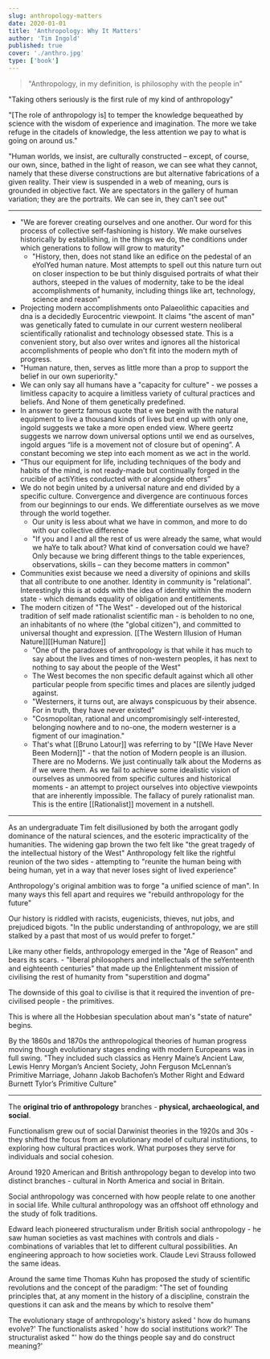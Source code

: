 ```yaml
---
slug: anthropology-matters
date: 2020-01-01
title: 'Anthropology: Why It Matters'
author: 'Tim Ingold'
published: true
cover: './anthro.jpg'
type: ['book']
---
```


> "Anthropology, in my definition, is philosophy with the people in"

"Taking others seriously is the first rule of my kind of anthropology"

"[The role of anthropology is] to temper the knowledge bequeathed by science with the wisdom of experience and imagination. The more we take refuge in the citadels of knowledge, the less attention we pay to what is going on around us."

"Human worlds, we insist, are culturally constructed – except, of course, our own, since, bathed in the light of reason, we can see what they cannot, namely that these diverse constructions are but alternative fabrications of a given reality. Their view is suspended in a web of meaning, ours is grounded in objective fact. We are spectators in the gallery of human variation; they are the portraits. We can see in, they can’t see out"

---

- "We are forever creating ourselves and one another. Our word for this process of collective self-fashioning is history. We make ourselves historically by establishing, in the things we do, the conditions under which generations to follow will grow to maturity"
    - "History, then, does not stand like an edifice on the pedestal of an eYolYed human nature. Most attempts to spell out this nature turn out on closer inspection to be but thinly disguised portraits of what their authors, steeped in the values of modernity, take to be the ideal accomplishments of humanity, including things like art, technology, science and reason"
- Projecting modern accomplishments onto Palaeolithic capacities and dna is a decidedly Eurocentric viewpoint. It claims "the ascent of man" was genetically fated to cumulate in our current western neoliberal scientifically rationalist and technology obsessed state. This is a convenient story, but also over writes and ignores all the historical accomplishments of people who don't fit into the modern myth of progress.
- "Human nature, then, serves as little more than a prop to support the belief in our own superiority."
- We can only say all humans have a "capacity for culture" - we posses a limitless capacity to acquire a limitless variety of cultural practices and beliefs. And None of them genetically predefined.
- In answer to geertz famous quote that e we begin with the natural equipment to live a thousand kinds of lives but end up with only one, ingold suggests we take a more open ended view. Where geertz suggests we narrow down universal options until we end as ourselves, ingold argues “life is a movement not of closure but of opening”. A constant becoming we step into each moment as we act in the world.
- “Thus our equipment for life, including techniques of the body and habits of the mind, is not ready-made but continually forged in the crucible of actiYities conducted with or alongside others” 
- We do not begin united by a universal nature and end divided by a specific culture. Convergence and divergence are continuous forces from our beginnings to our ends. We differentiate ourselves as we move through the world together.
    - Our unity is less about what we have in common, and more to do with our collective difference
    - "If you and I and all the rest of us were already the same, what would we haYe to talk about? What kind of conversation could we have? Only because we bring different things to the table experiences, observations, skills – can they become matters in common"
- Communities exist because we need a diversity of opinions and skills that all contribute to one another. Identity in community is "relational". Interestingly this is at odds with the idea of identity within the modern state - which demands equality of obligation and entitlements.
- The modern citizen of "The West" - developed out of the historical tradition of self made rationalist scientific man - is beholden to no one, an inhabitants of no where (the "global citizen"), and committed to universal thought and expression. [[The Western Illusion of Human Nature]][[Human Nature]]
    - "One of the paradoxes of anthropology is that while it has much to say about the lives and times of non-western peoples, it has next to nothing to say about the people of the West"
    - The West becomes the non specific default against which all other particular people from specific times and places are silently judged against.
    - "Westerners, it turns out, are always conspicuous by their absence. For in truth, they have never existed"
    - "Cosmopolitan, rational and uncompromisingly self-interested, belonging nowhere and to no-one, the modern westerner is a figment of our imagination."
    - That's what [[Bruno Latour]] was referring to by "[[We Have Never Been Modern]]" - that the notion of Modern people is an illusion. There are no Moderns. We just continually talk about the Moderns as if we were them. As we fail to achieve some idealistic vision of ourselves as unmoored from specific cultures and historical moments - an attempt to project ourselves into objective viewpoints that are inherently impossible. The fallacy of purely rationalist man. This is the entire [[Rationalist]] movement in a nutshell.

---

As an undergraduate Tim felt disillusioned by both the arrogant godly dominance of the natural sciences, and the esoteric impracticality of the humanities. The widening gap brown the two felt like "the great tragedy of the intellectual history of the West"
Anthropology felt like the rightful reunion of the two sides - attempting to "reunite the human being with being human, yet in a way that never loses sight of lived experience"

Anthropology's original ambition was to forge "a unified science of man". In many ways this fell apart and requires we "rebuild anthropology for the future"

Our history is riddled with racists, eugenicists, thieves, nut jobs, and prejudiced bigots. "In the public understanding of anthropology, we are still stalked by a past that most of us would prefer to forget."

Like many other fields, anthropology emerged in the "Age of Reason" and bears its scars. - "liberal philosophers and intellectuals of the seYenteenth and eighteenth centuries" that made up the Enlightenment mission of civilising the rest of humanity from "superstition and dogma"

The downside of this goal to civilise is that it required the invention of pre-civilised people - the primitives.

This is where all the Hobbesian speculation about man's "state of nature" begins. 

By the 1860s and 1870s the anthropological theories of human progress moving though evolutionary stages ending with modern Europeans was in full swing. "They included such classics as Henry Maine’s Ancient Law, Lewis Henry Morgan’s Ancient Society, John Ferguson McLennan’s Primitive Marriage, Johann Jakob Bachofen’s Mother Right and Edward Burnett Tylor’s Primitive Culture"

---

The **original trio of anthropology** branches - **physical, archaeological, and social**.

Functionalism grew out of social Darwinist theories in the 1920s and 30s - they shifted the focus from an evolutionary model of cultural institutions, to exploring how cultural practices work. What purposes they serve for individuals and social cohesion.

Around 1920 American and British anthropology began to develop into two distinct branches - cultural in North America and social in Britain.

Social anthropology was concerned with how people relate to one another in social life. While cultural anthropology was an offshoot off ethnology and the study of folk traditions.

Edward leach pioneered structuralism under British social anthropology - he saw human societies as vast machines with controls and dials - combinations of variables that let to different cultural possibilities. An engineering approach to how societies work. Claude Levi Strauss followed the same ideas.

Around the same time Thomas Kuhn has proposed the study of scientific revolutions and the concept of the paradigm: "The set of founding principles that, at any moment in the history of a discipline, constrain the questions it can ask and the means by which to resolve them"

The evolutionary stage of anthropology's history asked ' how do humans evolve?'
The functionalists asked ' how do social institutions work?'
The structuralist asked "' how do the things people say and do construct meaning?'